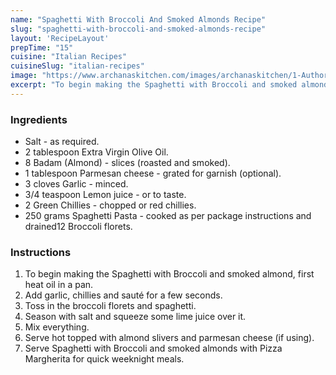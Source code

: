 ---
name: "Spaghetti With Broccoli And Smoked Almonds Recipe"
slug: "spaghetti-with-broccoli-and-smoked-almonds-recipe"
layout: 'RecipeLayout'
prepTime: "15"
cuisine: "Italian Recipes"
cuisineSlug: "italian-recipes"
image: "https://www.archanaskitchen.com/images/archanaskitchen/1-Author/madhulia/Spaghetti_with_Broccoli_and_smoked_almonds.jpg"
excerpt: "To begin making the Spaghetti with Broccoli and smoked almond, first heat oil in a pan"
---

### Ingredients

- Salt - as required.
- 2 tablespoon Extra Virgin Olive Oil.
- 8 Badam (Almond) - slices (roasted and smoked).
- 1 tablespoon Parmesan cheese - grated for garnish (optional).
- 3 cloves Garlic - minced.
- 3/4 teaspoon Lemon juice - or to taste.
- 2 Green Chillies - chopped or red chillies.
- 250 grams Spaghetti Pasta - cooked as per package instructions and drained12 Broccoli florets.

### Instructions

1. To begin making the Spaghetti with Broccoli and smoked almond, first heat oil in a pan.
1. Add garlic, chillies and sauté for a few seconds.
1. Toss in the broccoli florets and spaghetti.
1. Season with salt and squeeze some lime juice over it.
1. Mix everything.
1. Serve hot topped with almond slivers and parmesan cheese (if using).
1. Serve Spaghetti with Broccoli and smoked almonds with Pizza Margherita for quick weeknight meals.
